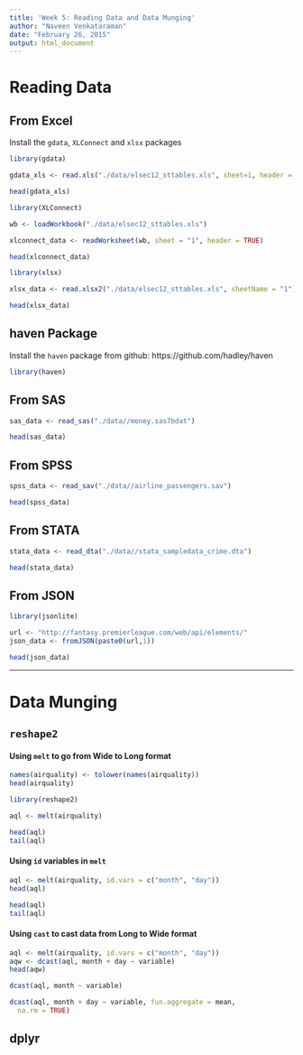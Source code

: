 ```yaml
---
title: 'Week 5: Reading Data and Data Munging'
author: "Naveen Venkataraman"
date: "February 26, 2015"
output: html_document
---
```


# Reading Data

## From Excel

Install the ```gdata```, ```XLConnect``` and ```xlsx``` packages

```r
library(gdata)

gdata_xls <- read.xls("./data/elsec12_sttables.xls", sheet=1, header = TRUE)

head(gdata_xls)
```

```r
library(XLConnect)

wb <- loadWorkbook("./data/elsec12_sttables.xls")

xlconnect_data <- readWorksheet(wb, sheet = "1", header = TRUE)

head(xlconnect_data)
```

```r
library(xlsx)

xlsx_data <- read.xlsx2("./data/elsec12_sttables.xls", sheetName = "1")

head(xlsx_data)
```

## haven Package

Install the ```haven``` package from github: https://github.com/hadley/haven

```r
library(haven)
```

## From SAS

```r
sas_data <- read_sas("./data//money.sas7bdat")

head(sas_data)
```

## From SPSS

```r
spss_data <- read_sav("./data//airline_passengers.sav")

head(spss_data)
```

## From STATA

```r
stata_data <- read_dta("./data//stata_sampledata_crime.dta")

head(stata_data)
```

## From JSON

```r
library(jsonlite)

url <- "http://fantasy.premierleague.com/web/api/elements/"
json_data <- fromJSON(paste0(url,1))

head(json_data)
```

---

# Data Munging

## ```reshape2```

#### Using ```melt``` to go from Wide to Long format

```r
names(airquality) <- tolower(names(airquality))
head(airquality)

library(reshape2)

aql <- melt(airquality)

head(aql)
tail(aql)

```

#### Using ```id``` variables in ```melt```

```r
aql <- melt(airquality, id.vars = c("month", "day"))
head(aql)

head(aql)
tail(aql)
```

#### Using ```cast``` to cast data from Long to Wide format

```r
aql <- melt(airquality, id.vars = c("month", "day"))
aqw <- dcast(aql, month + day ~ variable)
head(aqw)
```

```r
dcast(aql, month ~ variable)

dcast(aql, month + day ~ variable, fun.aggregate = mean, 
  na.rm = TRUE)
```

## dplyr

